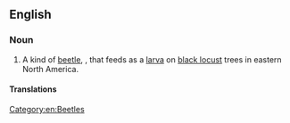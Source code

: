==English==

===Noun===
{{en-noun|head=[[locust]] [[borer]]}}

# A kind of [[beetle]], {{taxlink|Megacyllene robiniae|species|noshow=1}}, that feeds as a [[larva]] on [[black locust]] trees in eastern North America.

====Translations====
{{trans-top|beetle}}
{{trans-mid}}
{{trans-bottom}}

[[Category:en:Beetles]]